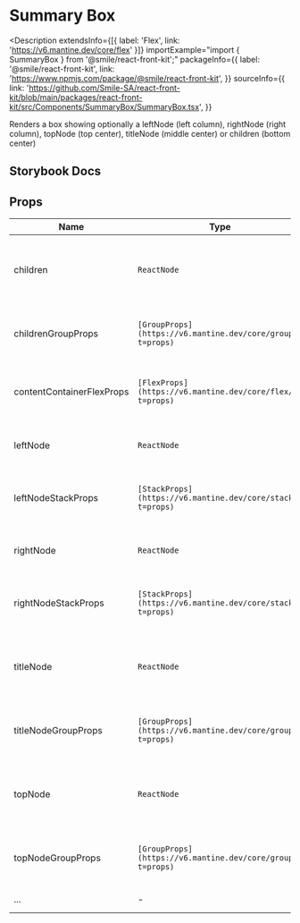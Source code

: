 # Summary Box

<Description
  extendsInfo={[{ label: 'Flex', link: 'https://v6.mantine.dev/core/flex' }]}
  importExample="import { SummaryBox } from '@smile/react-front-kit';"
  packageInfo={{
    label: '@smile/react-front-kit',
    link: 'https://www.npmjs.com/package/@smile/react-front-kit',
  }}
  sourceInfo={{
    link: 'https://github.com/Smile-SA/react-front-kit/blob/main/packages/react-front-kit/src/Components/SummaryBox/SummaryBox.tsx',
  }}
>
  Renders a box showing optionally a leftNode (left column), rightNode (right
  column), topNode (top center), titleNode (middle center) or children (bottom
  center)
</Description>

## Storybook Docs

<StorybookEmbed storyId="3-custom-components-summarybox---docs" height="950" />

## Props

| Name                      | Type                                                       | Default | Description                                                     |
| ------------------------- | ---------------------------------------------------------- | ------- | --------------------------------------------------------------- |
| children                  | `ReactNode`                                                | -       | Content displayed at the bottom of the middle column            |
| childrenGroupProps        | `[GroupProps](https://v6.mantine.dev/core/group/?t=props)` | -       | Extra props for the `children` group container                  |
| contentContainerFlexProps | `[FlexProps](https://v6.mantine.dev/core/flex/?t=props)`   | -       | Extra props for the middle column flex container                |
| leftNode                  | `ReactNode`                                                | -       | Content displayed in the left column                            |
| leftNodeStackProps        | `[StackProps](https://v6.mantine.dev/core/stack/?t=props)` | -       | Extra props for the `leftNode` stack container                  |
| rightNode                 | `ReactNode`                                                | -       | Content displayed in the right column                           |
| rightNodeStackProps       | `[StackProps](https://v6.mantine.dev/core/stack/?t=props)` | -       | Extra props for the `rightNode` stack container                 |
| titleNode                 | `ReactNode`                                                | -       | Content displayed at the center of the middle column            |
| titleNodeGroupProps       | `[GroupProps](https://v6.mantine.dev/core/group/?t=props)` | -       | Extra props for the `titleNode` group container                 |
| topNode                   | `ReactNode`                                                | -       | Content displayed at the top of the middle column               |
| topNodeGroupProps         | `[GroupProps](https://v6.mantine.dev/core/group/?t=props)` | -       | Extra props for the `topNode` group container                   |
| ...                       | -                                                          | -       | extends [Flex props](https://v6.mantine.dev/core/flex/?t=props) |
